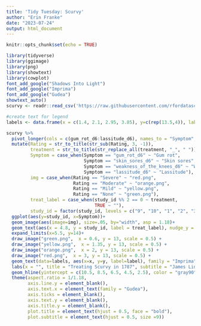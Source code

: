 ```yaml
---
title: 'Tidy Tuesday: Scurvy'
author: "Erin Franke"
date: "2023-07-24"
output: html_document
---
```


```r
knitr::opts_chunk$set(echo = TRUE)
```

```r
library(tidyverse)
library(ggimage)
library(png)
library(showtext)
library(cowplot)
font_add_google("Shadows Into Light")
font_add_google("Imprima")
font_add_google("Gudea")
showtext_auto()
scurvy <- readr::read_csv('https://raw.githubusercontent.com/rfordatascience/tidytuesday/master/data/2023/2023-07-25/scurvy.csv')
```

```r
#create text for legend 
labels <- data.frame(x = c(1.4, 2.1, 2.95, 3.85), y=c(rep(13.5,4)), label = c("None", "Mild", "Moderate", "Severe"))

scurvy %>%
  pivot_longer(cols = c(gum_rot_d6:lassitude_d6), names_to = "Symptom", values_to = "Rating") %>%
  mutate(Rating = str_to_title(str_sub(Rating, 3, -1)), 
         treatment = str_to_title(str_replace_all(treatment, "_", " ")),
         Symptom = case_when(Symptom == "gum_rot_d6" ~ "Gum rot", 
                             Symptom == "skin_sores_d6" ~ "Skin sores", 
                             Symptom == "weakness_of_the_knees_d6" ~ "Weakness of knees", 
                             Symptom == "lassitude_d6" ~ "Lassitude"), 
         img = case_when(Rating == "Severe" ~ "red.png", 
                         Rating == "Moderate" ~ "orange.png", 
                         Rating == "Mild" ~ "yellow.png", 
                         Rating == "None" ~ "green.png"),
         treat_label = case_when(study_id %% 2 == 0 ~ treatment, 
                                 TRUE ~ ""),
         study_id = factor(study_id, levels = c("9", "10", "1", "2", "3", "4", "5", "6", "7", "8", "11", "12"))) %>%
  ggplot(aes(y=study_id, x=Symptom))+
  geom_image(aes(image=img), size=.05, by="width", asp = 1.18)+
  geom_text(aes(x = 4.8, y = study_id, label = treat_label), nudge_y = -0.5, size =3.5, family = "Shadows Into Light", color = "gray40")+
  expand_limits(x=5.5, y=14)+
  draw_image("green.png",  x = 0.6, y = 13, scale = 0.5) +
  draw_image("yellow.png",  x = 1.35, y = 13, scale = 0.5) +
  draw_image("orange.png",  x = 2, y = 13, scale = 0.5) +
  draw_image("red.png",  x = 3, y = 13, scale = 0.5) +
  geom_text(data=labels, aes(x=x, y=y, label=label), family = "Imprima", size = 3)+
  labs(x = "", title = "Treating Scurvy in 1787", subtitle = "James Lind, a surgeon on board the HMS Salisbury in 1787, tested 6 different\ntreatments on 12 scurvy patients in similar condition and reported symptoms after 6 days.", caption = "Erin Franke | Data from medicaldata R package")+
  geom_hline(yintercept = c(10.5, 8.5, 6.5, 4.5, 2.5), color = "gray90", linewidth = 0.5, linetype = "dashed")+
  theme(aspect.ratio = 1/1.18, 
        axis.line.y = element_blank(), 
        axis.text.x = element_text(family = "Gudea"),
        axis.ticks = element_blank(),
        axis.text.y = element_blank(),
        axis.title.y = element_blank(), 
        plot.title = element_text(hjust = 0.5, face = "bold"), 
        plot.subtitle = element_text(hjust = 0.5, size =9))
```

